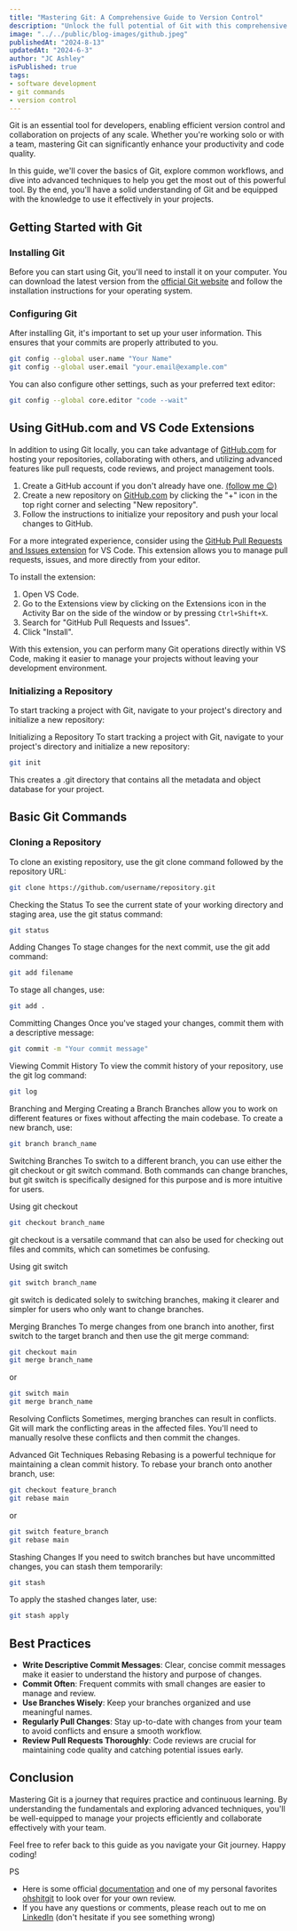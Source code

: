 ```yaml
---
title: "Mastering Git: A Comprehensive Guide to Version Control"
description: "Unlock the full potential of Git with this comprehensive guide. Learn essential commands, best practices, and advanced techniques to streamline your version control workflow."
image: "../../public/blog-images/github.jpeg"
publishedAt: "2024-8-13"
updatedAt: "2024-6-3"
author: "JC Ashley"
isPublished: true
tags: 
- software development
- git commands
- version control
---
```


Git is an essential tool for developers, enabling efficient version control and collaboration on projects of any scale. Whether you're working solo or with a team, mastering Git can significantly enhance your productivity and code quality.

In this guide, we'll cover the basics of Git, explore common workflows, and dive into advanced techniques to help you get the most out of this powerful tool. By the end, you'll have a solid understanding of Git and be equipped with the knowledge to use it effectively in your projects.

## Getting Started with Git

### Installing Git

Before you can start using Git, you'll need to install it on your computer. You can download the latest version from the [official Git website](https://git-scm.com/downloads) and follow the installation instructions for your operating system.

### Configuring Git

After installing Git, it's important to set up your user information. This ensures that your commits are properly attributed to you.


```sh
git config --global user.name "Your Name"
git config --global user.email "your.email@example.com"
```
You can also configure other settings, such as your preferred text editor:
```sh
git config --global core.editor "code --wait"
```

## Using GitHub.com and VS Code Extensions

In addition to using Git locally, you can take advantage of [GitHub.com](https://github.com) for hosting your repositories, collaborating with others, and utilizing advanced features like pull requests, code reviews, and project management tools.

1. Create a GitHub account if you don't already have one. [(follow me 😉)](https://github.com/Messyginger0804)
2. Create a new repository on [GitHub.com](https://github.com) by clicking the "+" icon in the top right corner and selecting "New repository".
3. Follow the instructions to initialize your repository and push your local changes to GitHub.

For a more integrated experience, consider using the [GitHub Pull Requests and Issues extension](https://marketplace.visualstudio.com/items?itemName=GitHub.vscode-pull-request-github) for VS Code. This extension allows you to manage pull requests, issues, and more directly from your editor.

To install the extension:

1. Open VS Code.
2. Go to the Extensions view by clicking on the Extensions icon in the Activity Bar on the side of the window or by pressing `Ctrl+Shift+X`.
3. Search for "GitHub Pull Requests and Issues".
4. Click "Install".

With this extension, you can perform many Git operations directly within VS Code, making it easier to manage your projects without leaving your development environment.

### Initializing a Repository

To start tracking a project with Git, navigate to your project's directory and initialize a new repository:

Initializing a Repository
To start tracking a project with Git, navigate to your project's directory and initialize a new repository:

```sh
git init
```
This creates a .git directory that contains all the metadata and object database for your project.

## Basic Git Commands
### Cloning a Repository
To clone an existing repository, use the git clone command followed by the repository URL:

```sh
git clone https://github.com/username/repository.git
```
Checking the Status
To see the current state of your working directory and staging area, use the git status command:

```sh
git status
```
Adding Changes
To stage changes for the next commit, use the git add command:

```sh
git add filename
```
To stage all changes, use:

```sh
git add .
```
Committing Changes
Once you've staged your changes, commit them with a descriptive message:

```sh
git commit -m "Your commit message"
```
Viewing Commit History
To view the commit history of your repository, use the git log command:

```sh
git log
```
Branching and Merging
Creating a Branch
Branches allow you to work on different features or fixes without affecting the main codebase. To create a new branch, use:

```sh
git branch branch_name
```
Switching Branches
To switch to a different branch, you can use either the git checkout or git switch command. Both commands can change branches, but git switch is specifically designed for this purpose and is more intuitive for users.

Using git checkout
```sh
git checkout branch_name
```
git checkout is a versatile command that can also be used for checking out files and commits, which can sometimes be confusing.

Using git switch
```sh
git switch branch_name
```
git switch is dedicated solely to switching branches, making it clearer and simpler for users who only want to change branches.

Merging Branches
To merge changes from one branch into another, first switch to the target branch and then use the git merge command:

```sh
git checkout main
git merge branch_name
```
or

```sh
git switch main
git merge branch_name
```
Resolving Conflicts
Sometimes, merging branches can result in conflicts. Git will mark the conflicting areas in the affected files. You'll need to manually resolve these conflicts and then commit the changes.

Advanced Git Techniques
Rebasing
Rebasing is a powerful technique for maintaining a clean commit history. To rebase your branch onto another branch, use:

```sh
git checkout feature_branch
git rebase main
```
or

```sh
git switch feature_branch
git rebase main
```
Stashing Changes
If you need to switch branches but have uncommitted changes, you can stash them temporarily:

```sh
git stash
```
To apply the stashed changes later, use:

```sh
git stash apply
```
## Best Practices

- **Write Descriptive Commit Messages**: Clear, concise commit messages make it easier to understand the history and purpose of changes.
- **Commit Often**: Frequent commits with small changes are easier to manage and review.
- **Use Branches Wisely**: Keep your branches organized and use meaningful names.
- **Regularly Pull Changes**: Stay up-to-date with changes from your team to avoid conflicts and ensure a smooth workflow.
- **Review Pull Requests Thoroughly**: Code reviews are crucial for maintaining code quality and catching potential issues early.


## Conclusion
Mastering Git is a journey that requires practice and continuous learning. By understanding the fundamentals and exploring advanced techniques, you'll be well-equipped to manage your projects efficiently and collaborate effectively with your team.

Feel free to refer back to this guide as you navigate your Git journey. Happy coding!

 PS 
- Here is some official [documentation](https://docs.github.com/en) and one of my personal favorites [ohshitgit](https://ohshitgit.com/) to look over for your own review.  
- If you have any questions or comments, please reach out to me on [LinkedIn](https://www.linkedin.com/in/jeremy-ashley-webdev/) (don't hesitate if you see something wrong)
